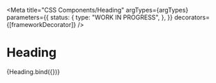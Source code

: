 
<Meta
  title="CSS Components/Heading"
  argTypes={argTypes}
  parameters={{
    status: {
      type: "WORK IN PROGRESS",
    },
  }}
  decorators={[frameworkDecorator]}
/>

# Heading

<Canvas>
  <Story name="Heading" args={{ ...defaultArgs, type: "h1", distanced: false, textContent: "Heading" }}>
    {Heading.bind({})}
  </Story>
</Canvas>

<ArgsTable story="Heading" />
